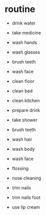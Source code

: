 # routine

- drink water
- take medicine
- wash hands
- wash glasses
- brush teeth
- wash face

- clean floor
- clean bed
- clean kitchen

- prepare drink
- take shower
- brush teeth
- wash hair
- wash body
- wash face
- flossing
- nose cleaning
- trim nails
- trim nails foot
- use lip cream

